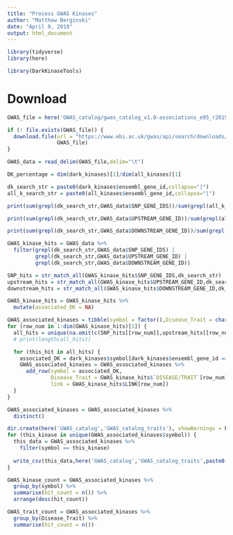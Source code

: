 ```yaml
---
title: "Process GWAS Kinases"
author: "Matthew Berginski"
date: "April 9, 2019"
output: html_document
---
```


```r
library(tidyverse)
library(here)

library(DarkKinaseTools)
```

# Download


```r
GWAS_file = here('GWAS_catalog/gwas_catalog_v1.0-associations_e95_r2019-03-22.tsv.gz')

if (! file.exists(GWAS_file)) {
  download.file(url = "https://www.ebi.ac.uk/gwas/api/search/downloads/full",
                GWAS_file)
}

GWAS_data = read_delim(GWAS_file,delim="\t")
```

```r
DK_percentage = dim(dark_kinases)[1]/dim(all_kinases)[1]

dk_search_str = paste0(dark_kinases$ensembl_gene_id,collapse="|")
all_k_search_str = paste0(all_kinases$ensembl_gene_id,collapse="|")

print(sum(grepl(dk_search_str,GWAS_data$SNP_GENE_IDS))/sum(grepl(all_k_search_str,GWAS_data$SNP_GENE_IDS)) - DK_percentage)

print(sum(grepl(dk_search_str,GWAS_data$UPSTREAM_GENE_ID))/sum(grepl(all_k_search_str,GWAS_data$UPSTREAM_GENE_ID)) - DK_percentage)

print(sum(grepl(dk_search_str,GWAS_data$DOWNSTREAM_GENE_ID))/sum(grepl(all_k_search_str,GWAS_data$DOWNSTREAM_GENE_ID)) - DK_percentage)
```

```r
GWAS_kinase_hits = GWAS_data %>%
  filter(grepl(dk_search_str,GWAS_data$SNP_GENE_IDS) |
         grepl(dk_search_str,GWAS_data$UPSTREAM_GENE_ID) |
         grepl(dk_search_str,GWAS_data$DOWNSTREAM_GENE_ID))

SNP_hits = str_match_all(GWAS_kinase_hits$SNP_GENE_IDS,dk_search_str)
upstream_hits = str_match_all(GWAS_kinase_hits$UPSTREAM_GENE_ID,dk_search_str)
downstream_hits = str_match_all(GWAS_kinase_hits$DOWNSTREAM_GENE_ID,dk_search_str)

GWAS_kinase_hits = GWAS_kinase_hits %>%
  mutate(associated_DK = NA)

GWAS_associated_kinases = tibble(symbol = factor(),Disease_Trait = character(),link = character())
for (row_num in 1:dim(GWAS_kinase_hits)[1]) {
  all_hits = unique(na.omit(c(SNP_hits[[row_num]],upstream_hits[[row_num]],downstream_hits[[row_num]])))
  # print(length(all_hits))

  for (this_hit in all_hits) {
    associated_DK = dark_kinases$symbol[dark_kinases$ensembl_gene_id == this_hit]
    GWAS_associated_kinases = GWAS_associated_kinases %>%
      add_row(symbol = associated_DK, 
              Disease_Trait = GWAS_kinase_hits$`DISEASE/TRAIT`[row_num],
              link = GWAS_kinase_hits$LINK[row_num])
  }
}

GWAS_associated_kinases = GWAS_associated_kinases %>%
  distinct()

dir.create(here('GWAS_catalog','GWAS_catalog_traits'), showWarnings = F)
for (this_kinase in unique(GWAS_associated_kinases$symbol)) {
  this_data = GWAS_associated_kinases %>% 
    filter(symbol == this_kinase)
  
  write_csv(this_data,here('GWAS_catalog','GWAS_catalog_traits',paste0(this_kinase,'.csv')))
}
```

```r
GWAS_kinase_count = GWAS_associated_kinases %>%
  group_by(symbol) %>%
  summarise(hit_count = n()) %>%
  arrange(desc(hit_count))

GWAS_trait_count = GWAS_associated_kinases %>%
  group_by(Disease_Trait) %>%
  summarise(hit_count = n())
```